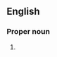 {{also|indochina|Indochina}}
==English==

===Proper noun===
{{en-proper noun}}

# {{alternative spelling of|Indochina|lang=en}}